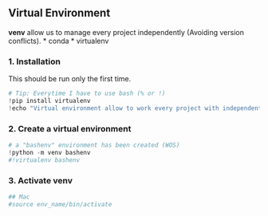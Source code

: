 

## Virtual Environment

**venv** allow us to manage every project independently (Avoiding version conflicts).
    * conda
    * virtualenv

### 1. Installation
This should be run only the first time.

```python
# Tip: Everytime I have to use bash (% or !)
!pip install virtualenv
!echo "Virtual environment allow to work every project with independent packages versions"
```

### 2. Create a virtual environment

```python
# a "bashenv" environment has been created (WOS)
!python -m venv bashenv
#!virtualenv bashenv 
```

### 3. Activate venv

```python

## Mac
#source env_name/bin/activate
```